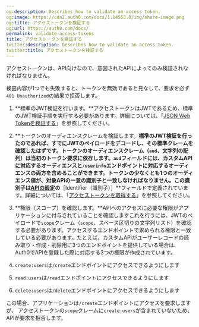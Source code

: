 ```yaml
---
og:description: Describes how to validate an access token.
og:image: https://cdn2.auth0.com/docs/1.14553.0/img/share-image.png
og:title: アクセストークンを検証する
og:url: https://auth0.com/docs/
permalink: validate-access-tokens
title: アクセストークンを検証する
twitter:description: Describes how to validate an access token.
twitter:title: アクセストークンを検証する
---
```


アクセストークンは、API向けなので、意図されたAPIによってのみ検証されなければなりません。



検査内容が1つでも失敗すると、トークンを無効であると見なして、要求を必ず`401 Unauthorized`の結果で拒否します。

1. **標準のJWT検証を行います。**アクセストークンはJWTであるため、標準のJWT検証手順を実行する必要があります。詳細については、「[JSON Web Tokenを検証する](/security/tokens/json-web-tokens/validate-json-web-tokens)」を参照してください。
2. **トークンのオーディエンスクレームを検証します。**標準のJWT検証を行ったのであれば、すでにJWTのペイロードをデコードし、その標準クレームを確認したはずです。トークンのオーディエンスクレーム（`aud`、文字列の配列）は当初のトークン要求に依存します。`aud`フィールドには、カスタムAPIに対応するオーディエンスと`/userinfo`エンドポイントに対応するオーディエンスの両方を含めることができます。トークンの少なくとも1つのオーディエンス値が、対象APIの一意の識別子と一致しなければなりません。この識別子は[APIの設定](%24%7Bmanage_url%7D/#/apis)の**［Identifier（識別子）］**フィールドで定義されています。詳細については、「[アクセストークンを取得する](/security/tokens/access-tokens/get-access-tokens)」を参照してください。
3. **権限（スコープ）を確認します。**APIへのアクセスに必要な権限がアプリケーションに付与されていることを確認しますこれを行うには、JWTのペイロードで`scope`クレーム（`scope`、スペース区切りの文字列リスト）を確認する必要があります。アクセスするエンドポイントで求められる権限と一致している必要があります。たとえば、カスタムAPIがユーザーレコードの読み取り・作成・削除用に3つのエンドポイントを提供している場合は、Auth0でAPIを登録した際に対応する3つの権限が作成されています。

1. `create:users`は`/create`エンドポイントにアクセスできるようにします
2. `read:users`は`/read`エンドポイントにアクセスできるようにします
3. `delete:users`は`/delete`エンドポイントにアクセスできるようにします

この場合、アプリケーションは`/create`エンドポイントにアクセスを要求しますが、 アクセストークンの`scope`クレームに`create:users`が含まれていないため、APIが要求を拒否します。